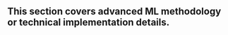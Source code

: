 :::{.callout-note appearance="simple"}
## This section covers advanced ML methodology or technical implementation details.
:::
